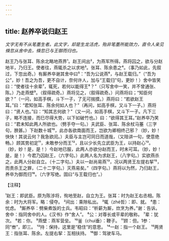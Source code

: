 ```yaml
---
---
---
```

title: 赵养卒说归赵王
---



*文字无有不从笔墨生者。此文字，却是生龙活虎，殆非笔墨所能效力，直令人亲见倏忽从舍中去，倏忽已与王御而归也。*

赵王乃与张耳、陈余北略地燕界¹。赵王间出²，为燕军所得。燕将囚之，欲与分赵地半，乃归王。使者往，燕辄杀之以求地³。张耳、陈余患之⁴。（事乃如此，先叙过，下忽出奇。）有厮养卒谢其舍中曰⁵：“吾为公说燕⁶，与赵王载归。”（“吾为公”，妙！吾之为吾，更不自计，奈何许人，加与“王载归”句，更妙！）舍中皆笑曰：“使者往十余辈⁷，辄死，若何以能得王⁸？”（只写舍中一笑，并不曾通张、陈。）乃走燕壁⁹。（叙得疏奇。）燕将见之，（叙得疏奇。）问燕将曰；“知臣何欲？”（一问，如高手棋，斗下一子，了无可揣摸。）燕将曰：“若欲赵王耳。”曰：“君知张耳、陈余何如人也？”（再问，如高手棋，又斗下一子。）燕将曰：“贤人也。”曰：“知其志何欲？”（又一问，如高手棋，又斗下一子。凡下三子，略不连接，而巳尽得大势，以下如破竹也。）曰：“欲得其王耳。”赵养卒乃笑曰：“君未知此两人所欲也。（劈手夺一句。）夫武臣、张耳、陈余杖马箠（三字句，腴甚。）下赵数十城¹⁰，此亦各欲南面而王，岂欲为卿相终己邪？（妙，妙！快快！其说云何？我急欲闰。）夫臣与主岂可同日而道哉，（又陪讲一句，使意绝畅。）顾其势初定¹¹，未敢参分而王¹²，且以少长先立武臣为王，以持赵心¹³。（妙，妙！是，是！）今赵地已服，此两人亦欲分赵而王，时未可耳。（妙，妙！是，是！）今君乃囚赵王，（六字句。）此两人名为求赵王，（八字句。）实欲燕杀之，此两人分赵自立。（十二字句。）夫以一赵尚易燕¹³，况以两贤王左提右挈¹⁵，而责杀王之罪，（二十二字句。）灭燕易矣。”（四字句。）燕将以为然，乃归赵王，养卒为御而归¹⁶。（六字写绝。固曰“与王载归也”。）

【注释】

¹赵王：即武臣。原为陈涉将，徇地至赵，自立为王。张耳：时为赵王右丞相。陈余：时为大将军。略：侵夺。
²间出：乘隙私出。
³辄（zhé哲）：即、就。
⁴患：忧虑。
⁵厮养卒：劈柴煮饭的士兵。韦昭曰：“析薪为厮，炊烹为养。”谢：告诉。舍中：指同舍中的人。《汉书》作“舍人”。
⁶公：对尊长或平辈的敬称。
⁷辈：犹次。
⁸若：你。
⁹燕壁：燕军营垒。
¹⁰釜（chuí垂）：鞭子。
¹¹顾：但。1参：同“叁”，即三。
¹³持：保持，这里是“稳住”的意思。
¹⁴一赵：指一个赵王。
¹⁵两贤王：指张耳、陈余。左提右挈：互相扶持。
¹⁶御：驾驶车马。